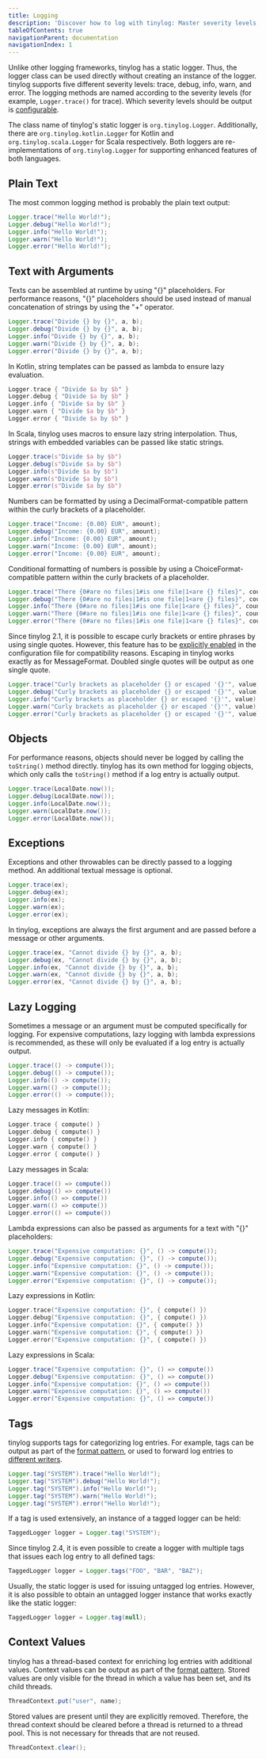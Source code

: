 ```yaml
---
title: Logging
description: 'Discover how to log with tinylog: Master severity levels, argument passing and formatting, exception logging, and lazy logging.'
tableOfContents: true
navigationParent: documentation
navigationIndex: 1
---
```



Unlike other logging frameworks, tinylog has a static logger. Thus, the logger class can be used directly without creating an instance of the logger. tinylog supports five different severity levels: trace, debug, info, warn, and error. The logging methods are named according to the severity levels (for example, `Logger.trace()` for trace). Which severity levels should be output is [configurable](/configuration/#severity-level).

The class name of tinylog's static logger is `org.tinylog.Logger`. Additionally, there are `org.tinylog.kotlin.Logger` for Kotlin and `org.tinylog.scala.Logger` for Scala respectively. Both loggers are re-implementations of `org.tinylog.Logger` for supporting enhanced features of both languages.

## Plain Text

The most common logging method is probably the plain text output:

```java
Logger.trace("Hello World!");
Logger.debug("Hello World!");
Logger.info("Hello World!");
Logger.warn("Hello World!");
Logger.error("Hello World!");
```

## Text with Arguments

Texts can be assembled at runtime by using "\{\}" placeholders. For performance reasons, "\{\}" placeholders should be used instead of manual concatenation of strings by using the "+" operator.

```java
Logger.trace("Divide {} by {}", a, b);
Logger.debug("Divide {} by {}", a, b);
Logger.info("Divide {} by {}", a, b);
Logger.warn("Divide {} by {}", a, b);
Logger.error("Divide {} by {}", a, b);
```

In Kotlin, string templates can be passed as lambda to ensure lazy evaluation.

```kotlin
Logger.trace { "Divide $a by $b" }
Logger.debug { "Divide $a by $b" }
Logger.info { "Divide $a by $b" }
Logger.warn { "Divide $a by $b" }
Logger.error { "Divide $a by $b" }
```

In Scala, tinylog uses macros to ensure lazy string interpolation. Thus, strings with embedded variables can be passed like static strings.

```scala
Logger.trace(s"Divide $a by $b")
Logger.debug(s"Divide $a by $b")
Logger.info(s"Divide $a by $b")
Logger.warn(s"Divide $a by $b")
Logger.error(s"Divide $a by $b")
```

Numbers can be formatted by using a <JavadocLink class="java.text.DecimalFormat">DecimalFormat-compatible pattern</JavadocLink> within the curly brackets of a placeholder.

```java
Logger.trace("Income: {0.00} EUR", amount);
Logger.debug("Income: {0.00} EUR", amount);
Logger.info("Income: {0.00} EUR", amount);
Logger.warn("Income: {0.00} EUR", amount);
Logger.error("Income: {0.00} EUR", amount);
```

Conditional formatting of numbers is possible by using a <JavadocLink class="java.text.ChoiceFormat">ChoiceFormat-compatible pattern</JavadocLink> within the curly brackets of a placeholder.

```java
Logger.trace("There {0#are no files|1#is one file|1<are {} files}", count);
Logger.debug("There {0#are no files|1#is one file|1<are {} files}", count);
Logger.info("There {0#are no files|1#is one file|1<are {} files}", count);
Logger.warn("There {0#are no files|1#is one file|1<are {} files}", count);
Logger.error("There {0#are no files|1#is one file|1<are {} files}", count);
```

Since tinylog 2.1, it is possible to escape curly brackets or entire phrases by using single quotes. However, this feature has to be [explicitly enabled](/configuration/#escaping) in the configuration file for compatibility reasons. Escaping in tinylog works exactly as for <JavadocLink class="java.text.MessageFormat">MessageFormat</JavadocLink>. Doubled single quotes will be output as one single quote.

```java
Logger.trace("Curly brackets as placeholder {} or escaped '{}'", value);
Logger.debug("Curly brackets as placeholder {} or escaped '{}'", value);
Logger.info("Curly brackets as placeholder {} or escaped '{}'", value);
Logger.warn("Curly brackets as placeholder {} or escaped '{}'", value);
Logger.error("Curly brackets as placeholder {} or escaped '{}'", value);
```

## Objects

For performance reasons, objects should never be logged by calling the `toString()` method directly. tinylog has its own method for logging objects, which only calls the `toString()` method if a log entry is actually output.

```java
Logger.trace(LocalDate.now());
Logger.debug(LocalDate.now());
Logger.info(LocalDate.now());
Logger.warn(LocalDate.now());
Logger.error(LocalDate.now());
```

## Exceptions

Exceptions and other throwables can be directly passed to a logging method. An additional textual message is optional.

```java
Logger.trace(ex);
Logger.debug(ex);
Logger.info(ex);
Logger.warn(ex);
Logger.error(ex);
```

In tinylog, exceptions are always the first argument and are passed before a message or other arguments.

```java
Logger.trace(ex, "Cannot divide {} by {}", a, b);
Logger.debug(ex, "Cannot divide {} by {}", a, b);
Logger.info(ex, "Cannot divide {} by {}", a, b);
Logger.warn(ex, "Cannot divide {} by {}", a, b);
Logger.error(ex, "Cannot divide {} by {}", a, b);
```

## Lazy Logging

Sometimes a message or an argument must be computed specifically for logging. For expensive computations, lazy logging with lambda expressions is recommended, as these will only be evaluated if a log entry is actually output.

```java
Logger.trace(() -> compute());
Logger.debug(() -> compute());
Logger.info(() -> compute());
Logger.warn(() -> compute());
Logger.error(() -> compute());
```

Lazy messages in Kotlin:

```kotlin
Logger.trace { compute() }
Logger.debug { compute() }
Logger.info { compute() }
Logger.warn { compute() }
Logger.error { compute() }
```

Lazy messages in Scala:

```scala
Logger.trace(() => compute())
Logger.debug(() => compute())
Logger.info(() => compute())
Logger.warn(() => compute())
Logger.error(() => compute())
```

Lambda expressions can also be passed as arguments for a text with "\{\}" placeholders:

```java
Logger.trace("Expensive computation: {}", () -> compute());
Logger.debug("Expensive computation: {}", () -> compute());
Logger.info("Expensive computation: {}", () -> compute());
Logger.warn("Expensive computation: {}", () -> compute());
Logger.error("Expensive computation: {}", () -> compute());
```

Lazy expressions in Kotlin:

```kotlin
Logger.trace("Expensive computation: {}", { compute() })
Logger.debug("Expensive computation: {}", { compute() })
Logger.info("Expensive computation: {}", { compute() })
Logger.warn("Expensive computation: {}", { compute() })
Logger.error("Expensive computation: {}", { compute() })
```

Lazy expressions in Scala:

```scala
Logger.trace("Expensive computation: {}", () => compute())
Logger.debug("Expensive computation: {}", () => compute())
Logger.info("Expensive computation: {}", () => compute())
Logger.warn("Expensive computation: {}", () => compute())
Logger.error("Expensive computation: {}", () => compute())
```

## Tags

tinylog supports tags for categorizing log entries. For example, tags can be output as part of the [format pattern](/configuration/#format-pattern), or used to forward log entries to [different writers](/configuration/#tags).

```java
Logger.tag("SYSTEM").trace("Hello World!");
Logger.tag("SYSTEM").debug("Hello World!");
Logger.tag("SYSTEM").info("Hello World!");
Logger.tag("SYSTEM").warn("Hello World!");
Logger.tag("SYSTEM").error("Hello World!");
```

If a tag is used extensively, an instance of a tagged logger can be held:

```java
TaggedLogger logger = Logger.tag("SYSTEM");
```

Since tinylog 2.4, it is even possible to create a logger with multiple tags that issues each log entry to all defined tags:

```java
TaggedLogger logger = Logger.tags("FOO", "BAR", "BAZ");
```

Usually, the static logger is used for issuing untagged log entries. However, it is also possible to obtain an untagged logger instance that works exactly like the static logger:

```java
TaggedLogger logger = Logger.tag(null);
```

## Context Values

tinylog has a thread-based context for enriching log entries with additional values. Context values can be output as part of the [format pattern](/configuration/#format-pattern). Stored values are only visible for the thread in which a value has been set, and its child threads.

 ```java
ThreadContext.put("user", name);
```

Stored values are present until they are explicitly removed. Therefore, the thread context should be cleared before a thread is returned to a thread pool. This is not necessary for threads that are not reused.

 ```java
ThreadContext.clear();
```
